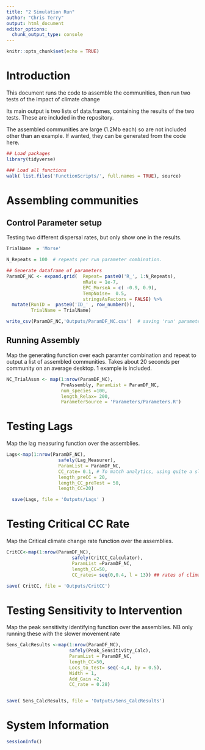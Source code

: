 ```yaml
---
title: "2 Simulation Run"
author: "Chris Terry"
output: html_document
editor_options: 
  chunk_output_type: console
---
```


```r
knitr::opts_chunk$set(echo = TRUE)
```

# Introduction

This document runs the code to assemble the communities, then run two tests of the impact of climate change 

Its main output is two lists of data.frames, containing the results of the two tests. These are included in the repository. 

The assembled communities are large (1.2Mb each) so are not included other than an example. If wanted, they can be generated from the code here. 

```r
## Load packages
library(tidyverse)

### Load all functions
walk( list.files('FunctionScripts/', full.names = TRUE), source)

```

# Assembling communities
## Control Parameter setup

Testing two different dispersal rates, but only show one in the results.

```r
TrialName  = 'Morse'

N_Repeats = 100  # repeats per run parameter combination. 

## Generate dataframe of parameters
ParamDF_NC <- expand.grid(  Repeat= paste0('R_', 1:N_Repeats),
                            mRate = 1e-7,
                            EPC_MorseA = c( -0.9, 0.9),
                            TempNoise=  0.5,
                            stringsAsFactors = FALSE) %>%
  mutate(RunID =  paste0('ID_' , row_number()),
         TrialName = TrialName)

write_csv(ParamDF_NC,'Outputs/ParamDF_NC.csv')  # saving 'run' parameters

```

## Running Assembly

Map the generating function over each paramter combination and repeat to output a list of assembled communities. Takes about 20 seconds per community on an average desktop. 1 example is included. 


```r
NC_TrialAssm <- map(1:nrow(ParamDF_NC),
                    PreAssembly, ParamList = ParamDF_NC,
                    num_species =100,
                    length_Relax= 200,
                    ParameterSource = 'Parameters/Parameters.R')
```
# Testing Lags

Map the lag measuring function over the assemblies.

```r

Lags<-map(1:nrow(ParamDF_NC),
                   safely(Lag_Measurer),
                   ParamList = ParamDF_NC,  
                   CC_rate= 0.1, # To match analytics, using quite a slow rate of climate change
                   length_preCC = 20,
                   length_CC_preTest = 50,
                   length_CC=20)

  save(Lags, file = 'Outputs/Lags' )

```

# Testing Critical CC Rate

Map the Critical climate change rate function over the assemblies.

```r
CritCC<-map(1:nrow(ParamDF_NC),
                        safely(CritCC_Calculator),
                        ParamList =ParamDF_NC,
                        length_CC=50,
                        CC_rates= seq(0,0.4, l = 13)) ## rates of climate change to use

save( CritCC, file = 'Outputs/CritCC')
```


# Testing Sensitivity to Intervention


Map the peak sensitivity identifying function over the assemblies.
NB only running these with the slower movement rate

```r

Sens_CalcResults <-map(1:nrow(ParamDF_NC),
                       safely(Peak_Sensitivity_Calc),
                       ParamList = ParamDF_NC,  
                       length_CC=50,
                       Locs_to_test= seq(-4,4, by = 0.5),
                       Width = 1, 
                       Add_Gain =2,
                       CC_rate = 0.28)


save( Sens_CalcResults, file = 'Outputs/Sens_CalcResults')
```

# System Information 


```r
sessionInfo()
```



